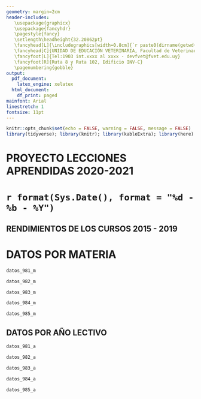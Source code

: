 ```yaml
---
geometry: margin=2cm
header-includes: 
   \usepackage{graphicx} 
   \usepackage{fancyhdr} 
   \pagestyle{fancy} 
   \setlength\headheight{32.20862pt}
   \fancyhead[L]{\includegraphics[width=0.8cm]{`r paste0(dirname(getwd()), "/img/logo_udelar_azul.png")`}}
   \fancyhead[C]{UNIDAD DE EDUCACIÓN VETERINARIA, Facultad de Veterinaria - UdelaR}
   \fancyfoot[L]{Tel:1903 int.xxxx al xxxx - devfvet@fvet.edu.uy}
   \fancyfoot[R]{Ruta 8 y Ruta 102, Edificio INV-C} 
   \pagenumbering{gobble}
output:
  pdf_document:
    latex_engine: xelatex
  html_document:
    df_print: paged
mainfont: Arial
linestretch: 1
fontsize: 11pt
---
```

\rhead{\includegraphics[width=1cm]{`r paste0(dirname(getwd()), "/img/logo_fvet_transparente.png")`}}

```r
knitr::opts_chunk$set(echo = FALSE, warning = FALSE, message = FALSE)
library(tidyverse); library(knitr); library(kableExtra); library(here)
```

\center

#

#

#

#

#

# PROYECTO LECCIONES APRENDIDAS 2020-2021

# `r format(Sys.Date(), format = "%d - %b - %Y")`

## RENDIMIENTOS DE LOS CURSOS 2015 - 2019

#

#

\vskip 55mm

\begin{flushleft}
Vernadet Bianchinotti

Docente G1, Unidad de Bioestadística

Departamento de Salud Pública, Facultad de Veterinaria

vbianchinotti@fvet.edu.uy
\end{flushleft}
\newpage

\begin{flushleft}
A continuación se presenta información de los rendimientos de los cursos obligatorios durante el período 2015 a 2019 de la carrera para la obtención del título Doctor en Ciencias Veterinarias Plan 98.

Los datos provienen del banco de datos de Bedelía del Servicio
\end{flushleft}

# DATOS POR MATERIA

```r
datos_981_m

datos_982_m

datos_983_m

datos_984_m

datos_985_m
```

\newpage

## DATOS POR AÑO LECTIVO

```r
datos_981_a

datos_982_a

datos_983_a

datos_984_a

datos_985_a

```


